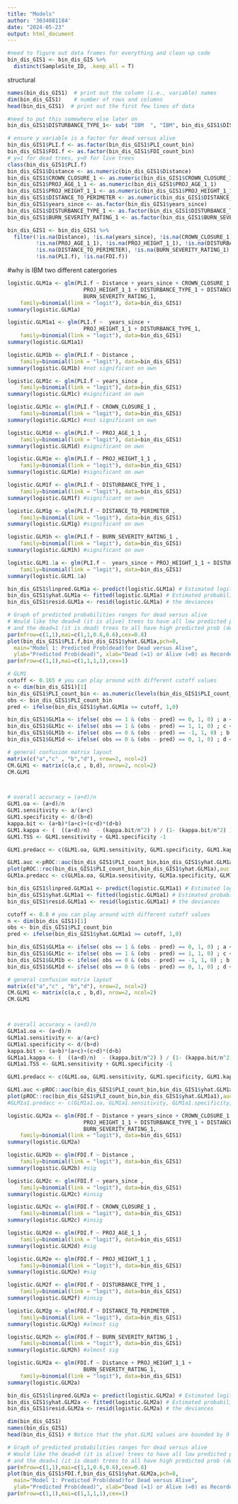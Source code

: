 ```yaml
---
title: "Models"
author: '3034081184'
date: "2024-05-23"
output: html_document
---
```


```r
#need to figure out data frames for everything and clean up code
bin_dis_GIS1 <- bin_dis_GIS %>%
  distinct(SampleSite_ID, .keep_all = T)

```

structural
```r
names(bin_dis_GIS1)  # print out the column (i.e., variable) names
dim(bin_dis_GIS1)    # number of rows and columns
head(bin_dis_GIS1)  # print out the first few lines of data

#need to put this somewhere else later on
bin_dis_GIS1$DISTURBANCE_TYPE_1<- sub( "IBM  ", "IBM", bin_dis_GIS1$DISTURBANCE_TYPE_1)

# ensure y variable is a factor for dead versus alive
bin_dis_GIS1$PLI.f <- as.factor(bin_dis_GIS1$PLI_count_bin)
bin_dis_GIS1$FDI.f <- as.factor(bin_dis_GIS1$FDI_count_bin)
# y=1 for dead trees, y=0 for live trees
class(bin_dis_GIS1$PLI.f)
bin_dis_GIS1$Distance <- as.numeric(bin_dis_GIS1$Distance)
bin_dis_GIS1$CROWN_CLOSURE_1 <- as.numeric(bin_dis_GIS1$CROWN_CLOSURE_1)
bin_dis_GIS1$PROJ_AGE_1_1 <- as.numeric(bin_dis_GIS1$PROJ_AGE_1_1)
bin_dis_GIS1$PROJ_HEIGHT_1_1 <- as.numeric(bin_dis_GIS1$PROJ_HEIGHT_1_1)
bin_dis_GIS1$DISTANCE_TO_PERIMETER <- as.numeric(bin_dis_GIS1$DISTANCE_TO_PERIMETER)
bin_dis_GIS1$years_since <- as.factor(bin_dis_GIS1$years_since)
bin_dis_GIS1$DISTURBANCE_TYPE_1 <- as.factor(bin_dis_GIS1$DISTURBANCE_TYPE_1)
bin_dis_GIS1$BURN_SEVERITY_RATING_1 <- as.factor(bin_dis_GIS1$BURN_SEVERITY_RATING_1)

bin_dis_GIS1 <- bin_dis_GIS1 %>% 
  filter(!is.na(Distance), !is.na(years_since), !is.na(CROWN_CLOSURE_1),
         !is.na(PROJ_AGE_1_1), !is.na(PROJ_HEIGHT_1_1), !is.na(DISTURBANCE_TYPE_1),
         !is.na(DISTANCE_TO_PERIMETER), !is.na(BURN_SEVERITY_RATING_1),
         !is.na(PLI.f), !is.na(FDI.f))
```

#why is IBM two different catergories
```r
logistic.GLM1a <- glm(PLI.f ~ Distance + years_since + CROWN_CLOSURE_1 + PROJ_AGE_1_1 + 
                        PROJ_HEIGHT_1_1 + DISTURBANCE_TYPE_1 + DISTANCE_TO_PERIMETER + 
                        BURN_SEVERITY_RATING_1,
    family=binomial(link = "logit"), data=bin_dis_GIS1)
summary(logistic.GLM1a)

logistic.GLM1a1 <- glm(PLI.f ~  years_since + 
                        PROJ_HEIGHT_1_1 + DISTURBANCE_TYPE_1,
    family=binomial(link = "logit"), data=bin_dis_GIS1)
summary(logistic.GLM1a1)

logistic.GLM1b <- glm(PLI.f ~ Distance ,
    family=binomial(link = "logit"), data=bin_dis_GIS1)
summary(logistic.GLM1b) #not significant on own

logistic.GLM1c <- glm(PLI.f ~ years_since ,
    family=binomial(link = "logit"), data=bin_dis_GIS1)
summary(logistic.GLM1c) #significant on own

logistic.GLM1c <- glm(PLI.f ~ CROWN_CLOSURE_1 ,
    family=binomial(link = "logit"), data=bin_dis_GIS1)
summary(logistic.GLM1c) #not significant on own

logistic.GLM1d <- glm(PLI.f ~ PROJ_AGE_1_1 ,
    family=binomial(link = "logit"), data=bin_dis_GIS1)
summary(logistic.GLM1d) #significant on own

logistic.GLM1e <- glm(PLI.f ~ PROJ_HEIGHT_1_1 ,
    family=binomial(link = "logit"), data=bin_dis_GIS1)
summary(logistic.GLM1e) #significant on own

logistic.GLM1f <- glm(PLI.f ~ DISTURBANCE_TYPE_1 ,
    family=binomial(link = "logit"), data=bin_dis_GIS1)
summary(logistic.GLM1f) #significant on own 

logistic.GLM1g <- glm(PLI.f ~ DISTANCE_TO_PERIMETER ,
    family=binomial(link = "logit"), data=bin_dis_GIS1)
summary(logistic.GLM1g) #significant on own

logistic.GLM1h <- glm(PLI.f ~ BURN_SEVERITY_RATING_1 ,
    family=binomial(link = "logit"), data=bin_dis_GIS1)
summary(logistic.GLM1h) #significant on own
```
```r
logistic.GLM1.1a <- glm(PLI.f ~  years_since + PROJ_HEIGHT_1_1 + DISTURBANCE_TYPE_1 ,
    family=binomial(link = "logit"), data=bin_dis_GIS1)
summary(logistic.GLM1.1a)
```



```r
bin_dis_GIS1$linpred.GLM1a <- predict(logistic.GLM1a) # Estimated logit using the linear part
bin_dis_GIS1$yhat.GLM1a <- fitted(logistic.GLM1a) # Estimated probability using inverse logityhat values
bin_dis_GIS1$resid.GLM1a <- resid(logistic.GLM1a) # the deviances 

# Graph of predicted probabilities ranges for dead versus alive
# Would like the dead=0 (it is alive) trees to have all low predicted prob(dead) 
# and the dead=1 (it is dead) trees to all have high predicted prob (dead). 
par(mfrow=c(1,1),mai=c(1,1,0.6,0.6),cex=0.8)
plot(bin_dis_GIS1$PLI.f,bin_dis_GIS1$yhat.GLM1a,pch=8,
  main="Model 1: Predicted Prob(dead)for Dead versus Alive",
  ylab="Predicted Prob(dead)", xlab="Dead (=1) or Alive (=0) as Recorded")
par(mfrow=c(1,1),mai=c(1,1,1,1),cex=1)
```

```r
# GLM1
cutoff <- 0.165 # you can play around with different cutoff values
n <- dim(bin_dis_GIS1)[1]
bin_dis_GIS1$PLI_count_bin <- as.numeric(levels(bin_dis_GIS1$PLI_count_bin))[bin_dis_GIS1$PLI_count_bin]
obs <- bin_dis_GIS1$PLI_count_bin
pred <- ifelse(bin_dis_GIS1$yhat.GLM1a >= cutoff, 1,0)

bin_dis_GIS1$GLM1a <- ifelse( obs == 1 & (obs - pred) == 0, 1, 0) ; a <- sum(bin_dis_GIS1$GLM1a) # a: true positives
bin_dis_GIS1$GLM1c <- ifelse( obs == 1 & (obs - pred) == 1, 1, 0) ; c <- sum(bin_dis_GIS1$GLM1c) # c: false negative
bin_dis_GIS1$GLM1b <- ifelse( obs == 0 & (obs - pred) == -1, 1, 0) ; b <- sum(bin_dis_GIS1$GLM1b) # b: false positives
bin_dis_GIS1$GLM1d <- ifelse( obs == 0 & (obs - pred) == 0, 1, 0) ; d <- sum(bin_dis_GIS1$GLM1d) # d: true negatives

# general confusion matrix layout
matrix(c("a","c" , "b","d"), nrow=2, ncol=2)
CM.GLM1 <- matrix(c(a,c , b,d), nrow=2, ncol=2)
CM.GLM1



# overall accuracy = (a+d)/n
GLM1.oa <- (a+d)/n
GLM1.sensitivity <- a/(a+c)
GLM1.specificity <- d/(b+d)
kappa.bit <- (a+b)*(a+c)+(c+d)*(d+b)
GLM1.kappa <- (  ((a+d)/n)  - (kappa.bit/n^2) ) / (1- (kappa.bit/n^2) )
GLM1.TSS <- GLM1.sensitivity + GLM1.specificity -1

GLM1.predacc <- c(GLM1.oa, GLM1.sensitivity, GLM1.specificity, GLM1.kappa,GLM1.TSS)

GLM1.auc <-pROC::auc(bin_dis_GIS1$PLI_count_bin,bin_dis_GIS1$yhat.GLM1a)
plot(pROC::roc(bin_dis_GIS1$PLI_count_bin,bin_dis_GIS1$yhat.GLM1a),auc.polygon=T)
GLM1a.predacc <- c(GLM1a.oa, GLM1a.sensitivity, GLM1a.specificity, GLM1a.kappa,GLM1a.TSS,GLM1a.auc)
```

```r
bin_dis_GIS1$linpred.GLM1a1 <- predict(logistic.GLM1a1) # Estimated logit using the linear part
bin_dis_GIS1$yhat.GLM1a1 <- fitted(logistic.GLM1a1) # Estimated probability using inverse logityhat values
bin_dis_GIS1$resid.GLM1a1 <- resid(logistic.GLM1a1) # the deviances 

cutoff <- 0.8 # you can play around with different cutoff values
n <- dim(bin_dis_GIS1)[1]
obs <- bin_dis_GIS1$PLI_count_bin
pred <- ifelse(bin_dis_GIS1$yhat.GLM1a1 >= cutoff, 1,0)

bin_dis_GIS1$GLM1a <- ifelse( obs == 1 & (obs - pred) == 0, 1, 0) ; a <- sum(bin_dis_GIS1$GLM1a) # a: true positives
bin_dis_GIS1$GLM1c <- ifelse( obs == 1 & (obs - pred) == 1, 1, 0) ; c <- sum(bin_dis_GIS1$GLM1c) # c: false negative
bin_dis_GIS1$GLM1b <- ifelse( obs == 0 & (obs - pred) == -1, 1, 0) ; b <- sum(bin_dis_GIS1$GLM1b) # b: false positives
bin_dis_GIS1$GLM1d <- ifelse( obs == 0 & (obs - pred) == 0, 1, 0) ; d <- sum(bin_dis_GIS1$GLM1d) # d: true negatives

# general confusion matrix layout
matrix(c("a","c" , "b","d"), nrow=2, ncol=2)
CM.GLM1 <- matrix(c(a,c , b,d), nrow=2, ncol=2)
CM.GLM1



# overall accuracy = (a+d)/n
GLM1a1.oa <- (a+d)/n
GLM1a1.sensitivity <- a/(a+c)
GLM1a1.specificity <- d/(b+d)
kappa.bit <- (a+b)*(a+c)+(c+d)*(d+b)
GLM1a1.kappa <- (  ((a+d)/n)  - (kappa.bit/n^2) ) / (1- (kappa.bit/n^2) )
GLM1a1.TSS <- GLM1.sensitivity + GLM1.specificity -1

GLM1.predacc <- c(GLM1.oa, GLM1.sensitivity, GLM1.specificity, GLM1.kappa,GLM1.TSS)

GLM1.auc <-pROC::auc(bin_dis_GIS1$PLI_count_bin,bin_dis_GIS1$yhat.GLM1a1)
plot(pROC::roc(bin_dis_GIS1$PLI_count_bin,bin_dis_GIS1$yhat.GLM1a1),auc.polygon=T)
#GLM1a1.predacc <- c(GLM1a1.oa, GLM1a1.sensitivity, GLM1a1.specificity, GLM1a1.kappa,GLM1a1.TSS,GLM1a1.auc)
```


```r
logistic.GLM2a <- glm(FDI.f ~ Distance + years_since + CROWN_CLOSURE_1 + PROJ_AGE_1_1 + 
                        PROJ_HEIGHT_1_1 + DISTURBANCE_TYPE_1 + DISTANCE_TO_PERIMETER + 
                        BURN_SEVERITY_RATING_1,
    family=binomial(link = "logit"), data=bin_dis_GIS1)
summary(logistic.GLM2a)

logistic.GLM2b <- glm(FDI.f ~ Distance ,
    family=binomial(link = "logit"), data=bin_dis_GIS1)
summary(logistic.GLM2b) #sig

logistic.GLM2c <- glm(FDI.f ~ years_since ,
    family=binomial(link = "logit"), data=bin_dis_GIS1)
summary(logistic.GLM2c) #insig

logistic.GLM2c <- glm(FDI.f ~ CROWN_CLOSURE_1 ,
    family=binomial(link = "logit"), data=bin_dis_GIS1)
summary(logistic.GLM2c) #insig

logistic.GLM2d <- glm(FDI.f ~ PROJ_AGE_1_1 ,
    family=binomial(link = "logit"), data=bin_dis_GIS1)
summary(logistic.GLM2d) #sig

logistic.GLM2e <- glm(FDI.f ~ PROJ_HEIGHT_1_1 ,
    family=binomial(link = "logit"), data=bin_dis_GIS1)
summary(logistic.GLM2e) #sig

logistic.GLM2f <- glm(FDI.f ~ DISTURBANCE_TYPE_1 ,
    family=binomial(link = "logit"), data=bin_dis_GIS1)
summary(logistic.GLM2f) #insig

logistic.GLM2g <- glm(FDI.f ~ DISTANCE_TO_PERIMETER ,
    family=binomial(link = "logit"), data=bin_dis_GIS1)
summary(logistic.GLM2g) #almost sig

logistic.GLM2h <- glm(FDI.f ~ BURN_SEVERITY_RATING_1 ,
    family=binomial(link = "logit"), data=bin_dis_GIS1)
summary(logistic.GLM2h) #almost sig
```
```r
logistic.GLM2a <- glm(FDI.f ~ Distance + PROJ_HEIGHT_1_1 +
                        BURN_SEVERITY_RATING_1,
    family=binomial(link = "logit"), data=bin_dis_GIS1)
summary(logistic.GLM2a)
```


```r
bin_dis_GIS1$linpred.GLM2a <- predict(logistic.GLM2a) # Estimated logit using the linear part
bin_dis_GIS1$yhat.GLM2a <- fitted(logistic.GLM2a) # Estimated probability using inverse logityhat values
bin_dis_GIS1$resid.GLM2a <- resid(logistic.GLM2a) # the deviances 

dim(bin_dis_GIS1)
names(bin_dis_GIS1)
head(bin_dis_GIS1) # Notice that the yhat.GLM1 values are bounded by 0 and 1 (are probabilities!)

# Graph of predicted probabilities ranges for dead versus alive
# Would like the dead=0 (it is alive) trees to have all low predicted prob(dead) 
# and the dead=1 (it is dead) trees to all have high predicted prob (dead). 
par(mfrow=c(1,1),mai=c(1,1,0.6,0.6),cex=0.8)
plot(bin_dis_GIS1$FDI.f,bin_dis_GIS1$yhat.GLM2a,pch=8,
  main="Model 1: Predicted Prob(dead)for Dead versus Alive",
  ylab="Predicted Prob(dead)", xlab="Dead (=1) or Alive (=0) as Recorded")
par(mfrow=c(1,1),mai=c(1,1,1,1),cex=1)
```
